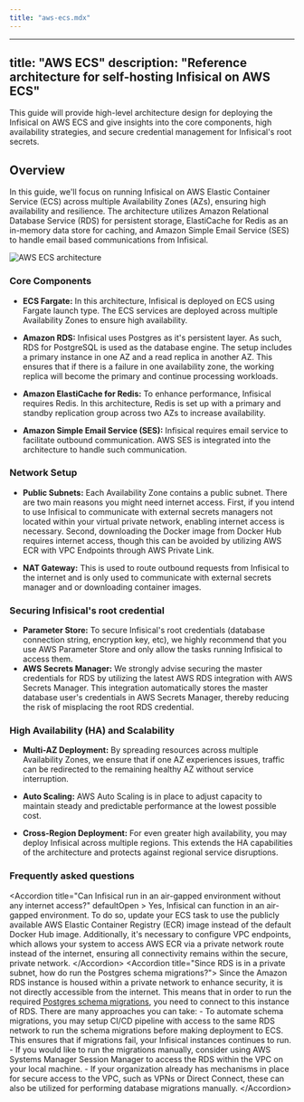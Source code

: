```yaml
---
title: "aws-ecs.mdx"
---
```


---
title: "AWS ECS"
description: "Reference architecture for self-hosting Infisical on AWS ECS"
---

This guide will provide high-level architecture design for deploying the Infisical on AWS ECS and give insights into the core components, high availability strategies, and secure credential management for Infisical's root secrets. 

## Overview

In this guide, we'll focus on running Infisical on AWS Elastic Container Service (ECS) across multiple Availability Zones (AZs), ensuring high availability and resilience. 
The architecture utilizes Amazon Relational Database Service (RDS) for persistent storage, ElastiCache for Redis as an in-memory data store for caching, and Amazon Simple Email Service (SES) to handle email based communications from Infisical.


![AWS ECS architecture](/images/self-hosting/reference-architectures/Infisical-AWS-ECS-architecture.jpeg)

### Core Components

- **ECS Fargate:** In this architecture, Infisical is deployed on ECS using Fargate launch type. The ECS services are deployed across multiple Availability Zones to ensure high availability.

- **Amazon RDS:** Infisical uses Postgres as it's persistent layer. As such, RDS for PostgreSQL is used as the database engine. The setup includes a primary instance in one AZ and a read replica in another AZ. 
This ensures that if there is a failure in one availability zone, the working replica will become the primary and continue  processing workloads.

- **Amazon ElastiCache for Redis:** To enhance performance, Infisical requires Redis. In this architecture, Redis is set up with a primary and standby replication group across two AZs to increase availability.

- **Amazon Simple Email Service (SES):** Infisical requires email service to facilitate outbound communication. AWS SES is integrated into the architecture to handle such communication.

### Network Setup

- **Public Subnets:** Each Availability Zone contains a public subnet. There are two main reasons you might need internet access. First, if you intend to use Infisical to communicate with external secrets managers not located within your virtual private network, enabling internet access is necessary. Second, downloading the Docker image from Docker Hub requires internet access, though this can be avoided by utilizing AWS ECR with VPC Endpoints through AWS Private Link.

- **NAT Gateway:** This is used to route outbound requests from Infisical to the internet and is only used to communicate with external secrets manager and or downloading container images.

### Securing Infisical's root credential

- **Parameter Store:** To secure Infisical's root credentials (database connection string, encryption key, etc), we highly recommend that you use AWS Parameter Store and only allow the tasks running Infisical to access them.
- **AWS Secrets Manager:** We strongly advise securing the master credentials for RDS by utilizing the latest AWS RDS integration with AWS Secrets Manager. This integration automatically stores the master database user's credentials in AWS Secrets Manager, thereby reducing the risk of misplacing the root RDS credential.

### High Availability (HA) and Scalability

- **Multi-AZ Deployment:** By spreading resources across multiple Availability Zones, we ensure that if one AZ experiences issues, traffic can be redirected to the remaining healthy AZ without service interruption.

- **Auto Scaling:** AWS Auto Scaling is in place to adjust capacity to maintain steady and predictable performance at the lowest possible cost.

- **Cross-Region Deployment:** For even greater high availability, you may deploy Infisical across multiple regions. This extends the HA capabilities of the architecture and protects against regional service disruptions.


### Frequently asked questions
&lt;Accordion title="Can Infisical run in an air-gapped environment without any internet access?" defaultOpen &gt;
    Yes, Infisical can function in an air-gapped environment. To do so, update your ECS task to use the publicly available AWS Elastic Container Registry (ECR) image instead of the default Docker Hub image. Additionally, it's necessary to configure VPC endpoints, which allows your system to access AWS ECR via a private network route instead of the internet, ensuring all connectivity remains within the secure, private network.
&lt;/Accordion&gt;
&lt;Accordion title="Since RDS is in a private subnet, how do run the Postgres schema migrations?"&gt;
    Since the Amazon RDS instance is housed within a private network to enhance security, it is not directly accessible from the internet. This means that in order to run the required [Postgres schema migrations](/self-hosting/configuration/schema-migrations), you need to connect to this instance of RDS. There are many approaches you can take: 
    - To automate schema migrations, you may setup CI/CD pipeline with access to the same RDS network to run the schema migrations before making deployment to ECS. This ensures that if migrations fail, your Infisical instances continues to run. 
    - If you would like to run the migrations manually, consider using AWS Systems Manager Session Manager to access the RDS within the VPC on your local machine. 
    - If your organization already has mechanisms in place for secure access to the VPC, such as VPNs or Direct Connect, these can also be utilized for performing database migrations manually.
&lt;/Accordion&gt;
